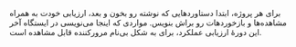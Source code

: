 
برای هر پروژه، ابتدا دستاوردهایی که **<Username/>** نوشته رو بخون و بعد، ارزیابی خودت به همراه مشاهده‌ها و بازخوردهات رو براش بنویس.
مواردی که اینجا می‌نویسی در ایستگاه آخر این دورهٔ ارزیابی عملکرد، برای **<ShortUsername />** به شکل بی‌نام مرورکننده قابل مشاهده است.
